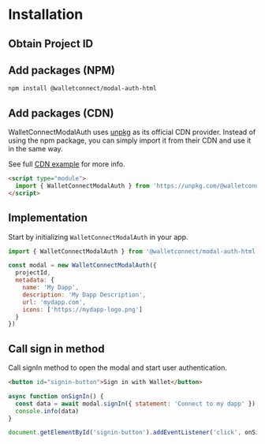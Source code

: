 
# Installation

<AboutAuthApi />

## Obtain Project ID

<ObtainProjectIdPartial />

## Add packages (NPM)

```bash npm2yarn
npm install @walletconnect/modal-auth-html
```

## Add packages (CDN)

WalletConnectModalAuth uses [unpkg](https://www.unpkg.com/) as its official CDN provider.
Instead of using the npm package, you can simply import it from their CDN and use it in the same way.

See full [CDN example](https://github.com/WalletConnect/web3modal-examples/tree/main/walletconnect-modal-auth-html-cdn) for more info.

```html
<script type="module">
  import { WalletConnectModalAuth } from 'https://unpkg.com/@walletconnect/modal-auth-html'
</script>
```

## Implementation

Start by initializing `WalletConnectModalAuth` in your app.

```js
import { WalletConnectModalAuth } from '@walletconnect/modal-auth-html'

const modal = new WalletConnectModalAuth({
  projectId,
  metadata: {
    name: 'My Dapp',
    description: 'My Dapp Description',
    url: 'mydapp.com',
    icons: ['https://mydapp-logo.png']
  }
})
```

## Call sign in method

Call signIn method to open the modal and start user authentication.

```html
<button id="signin-button">Sign in with Wallet</button>
```

```js
async function onSignIn() {
  const data = await modal.signIn({ statement: 'Connect to my dapp' })
  console.info(data)
}

document.getElementById('signin-button').addEventListener('click', onSignIn)
```
